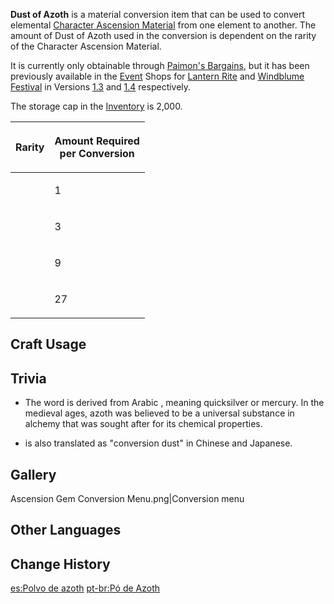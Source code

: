 {{Item Infobox
|id           = 104201
|image        = Item Dust of Azoth.png
|type         = Consumables
|invCategory  = Precious Items
|rarity       = 2
|description  = A device that can transmute elemental Ascension Materials and change their Elemental Type.<br />Its practical uses notwithstanding, alchemy is the study of the nature of matter and the rules that underpin its transformations, and ultimately it seeks to comprehend the working principles of the world and the flow of the ley lines.<br />It is not known who would share alchemical achievements of this magnitude with the civilizations of the world and why. But although the power to fundamentally transmute elemental energy in its crystallized and inert form is a highly useful one, this device also conceals the grave danger of disrupting the elemental balance...
|source1      = [[Paimon's Bargains#Stardust Exchange|Paimon's Bargains]] Stardust Exchange
|source2      = [[Lantern Rite]] Event Shop
|source3      = [[Invitation of Windblume]] Event Shop
}}
'''Dust of Azoth''' is a material conversion item that can be used to convert elemental [[Character Ascension Material]] from one element to another. The amount of Dust of Azoth used in the conversion is dependent on the rarity of the Character Ascension Material.

It is currently only obtainable through [[Paimon's Bargains]], but it has been previously available in the [[Events|Event]] Shops for [[Lantern Rite]] and [[Windblume Festival]] in Versions [[Version/1.3|1.3]] and [[Version/1.4|1.4]] respectively.

The storage cap in the [[Inventory]] is 2,000.

{| class="article-table" style="text-align:center;"
!Rarity!!Amount Required<br />per Conversion
|-
|{{Icon/Stars|2}}||1
|-
|{{Icon/Stars|3}}||3
|-
|{{Icon/Stars|4}}||9
|-
|{{Icon/Stars|5}}|| 27
|}

==Craft Usage==
{{Craft Usage}}

==Trivia==
* The word {{wt|azoth}} is derived from Arabic {{Lang|az-zūq|ar=الزوق}}, meaning quicksilver or mercury. In the medieval ages, azoth was believed to be a universal substance in alchemy that was sought after for its chemical properties.
* {{Lang|Dust of Azoth|zh=嬗变之尘|ja=変転の塵|sort=zh,ja}} is also translated as "conversion dust" in Chinese and Japanese.

==Gallery==
<gallery hideaddbutton="true" captionalign="center">
Ascension Gem Conversion Menu.png|Conversion menu
</gallery>
==Other Languages==
{{Other Languages
|en      = Dust of Azoth
|zhs     = 嬗变之尘
|zhs_rm  = Shànbiàn zhī Chén
|zht     = 嬗變之塵
|zht_rm  = Shànbiàn zhī Chén
|zh_tl   = Dust of Transmutation
|ja      = 変転の塵
|ja_rm   = Henten no Chiri
|ja_tl   = Dust of Change
|ko      = 변환의 먼지
|ko_rm   = Byeonhwan-ui Meonji
|ko_tl   = Dust of Transmutation
|es      = Polvo de azoth
|es_tl   = Azoth Dust
|fr      = Poudre d'Azoth
|fr_tl   = Powder of Azoth
|ru      = Пыль Азота
|ru_tl   = 
|th      = Dust of Azoth
|vi      = Bụi Biến Đổi
|vi_tl   = 
|de      = Staub von Azoth
|de_tl   = Dust of Azoth
|id      = Dust of Azoth
|pt      = Pó de Azoth
|pt_tl   = 
}}

==Change History==
{{Change History|1.3}}

[[es:Polvo de azoth]]
[[pt-br:Pó de Azoth]]